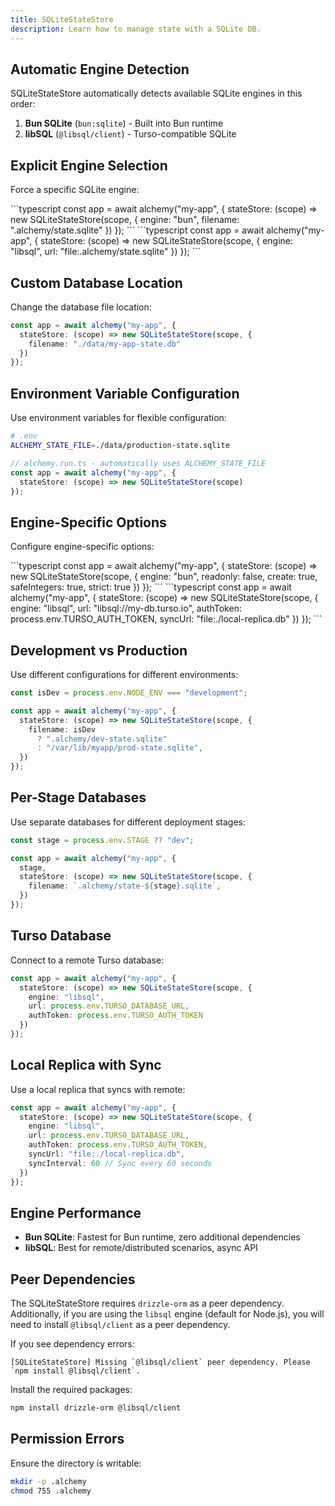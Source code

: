 ```yaml
---
title: SQLiteStateStore
description: Learn how to manage state with a SQLite DB.
---
```



## Automatic Engine Detection

SQLiteStateStore automatically detects available SQLite engines in this order:

1. **Bun SQLite** (`bun:sqlite`) - Built into Bun runtime
2. **libSQL** (`@libsql/client`) - Turso-compatible SQLite

## Explicit Engine Selection

Force a specific SQLite engine:

<Tabs syncKey="sqliteEngine">
  <TabItem label="Bun SQLite">
    ```typescript
    const app = await alchemy("my-app", {
      stateStore: (scope) => new SQLiteStateStore(scope, {
        engine: "bun",
        filename: ".alchemy/state.sqlite"
      })
    });
    ```
  </TabItem>
  <TabItem label="libSQL">
    ```typescript
    const app = await alchemy("my-app", {
      stateStore: (scope) => new SQLiteStateStore(scope, {
        engine: "libsql",
        url: "file:.alchemy/state.sqlite"
      })
    });
    ```
  </TabItem>
</Tabs>

## Custom Database Location

Change the database file location:

```typescript
const app = await alchemy("my-app", {
  stateStore: (scope) => new SQLiteStateStore(scope, {
    filename: "./data/my-app-state.db"
  })
});
```

## Environment Variable Configuration

Use environment variables for flexible configuration:

```sh
# .env
ALCHEMY_STATE_FILE=./data/production-state.sqlite
```

```typescript
// alchemy.run.ts - automatically uses ALCHEMY_STATE_FILE
const app = await alchemy("my-app", {
  stateStore: (scope) => new SQLiteStateStore(scope)
});
```

## Engine-Specific Options

Configure engine-specific options:

<Tabs syncKey="sqliteEngine">
  <TabItem label="Bun SQLite">
    ```typescript
    const app = await alchemy("my-app", {
      stateStore: (scope) => new SQLiteStateStore(scope, {
        engine: "bun",
        readonly: false,
        create: true,
        safeIntegers: true,
        strict: true
      })
    });
    ```
  </TabItem>
  <TabItem label="libSQL">
    ```typescript
    const app = await alchemy("my-app", {
      stateStore: (scope) => new SQLiteStateStore(scope, {
        engine: "libsql",
        url: "libsql://my-db.turso.io",
        authToken: process.env.TURSO_AUTH_TOKEN,
        syncUrl: "file:./local-replica.db"
      })
    });
    ```
  </TabItem>
</Tabs>

## Development vs Production

Use different configurations for different environments:

```typescript
const isDev = process.env.NODE_ENV === "development";

const app = await alchemy("my-app", {
  stateStore: (scope) => new SQLiteStateStore(scope, {
    filename: isDev 
      ? ".alchemy/dev-state.sqlite"
      : "/var/lib/myapp/prod-state.sqlite",
  })
});
```

## Per-Stage Databases

Use separate databases for different deployment stages:

```typescript
const stage = process.env.STAGE ?? "dev";

const app = await alchemy("my-app", {
  stage,
  stateStore: (scope) => new SQLiteStateStore(scope, {
    filename: `.alchemy/state-${stage}.sqlite`,
  })
});
```

## Turso Database

Connect to a remote Turso database:

```typescript
const app = await alchemy("my-app", {
  stateStore: (scope) => new SQLiteStateStore(scope, {
    engine: "libsql",
    url: process.env.TURSO_DATABASE_URL,
    authToken: process.env.TURSO_AUTH_TOKEN
  })
});
```

## Local Replica with Sync

Use a local replica that syncs with remote:

```typescript
const app = await alchemy("my-app", {
  stateStore: (scope) => new SQLiteStateStore(scope, {
    engine: "libsql",
    url: process.env.TURSO_DATABASE_URL,
    authToken: process.env.TURSO_AUTH_TOKEN,
    syncUrl: "file:./local-replica.db",
    syncInterval: 60 // Sync every 60 seconds
  })
});
```

## Engine Performance

- **Bun SQLite**: Fastest for Bun runtime, zero additional dependencies
- **libSQL**: Best for remote/distributed scenarios, async API

## Peer Dependencies

The SQLiteStateStore requires `drizzle-orm` as a peer dependency. Additionally, if you are using the `libsql` engine (default for Node.js), you will need to install `@libsql/client` as a peer dependency.

If you see dependency errors:

```
[SQLiteStateStore] Missing `@libsql/client` peer dependency. Please `npm install @libsql/client`.
```

Install the required packages:

```sh
npm install drizzle-orm @libsql/client
```

## Permission Errors

Ensure the directory is writable:

```sh
mkdir -p .alchemy
chmod 755 .alchemy
```
